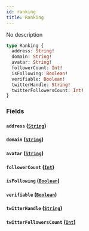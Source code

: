 ```yaml
---
id: ranking
title: Ranking
---
```


No description

```graphql
type Ranking {
  address: String!
  domain: String!
  avatar: String!
  followerCount: Int!
  isFollowing: Boolean!
  verifiable: Boolean!
  twitterHandle: String!
  twitterFollowersCount: Int!
}
```

### Fields

#### `address` ([`String`](/V1/cyberconnect-api/reference/scalars/string))

#### `domain` ([`String`](/V1/cyberconnect-api/reference/scalars/string))

#### `avatar` ([`String`](/V1/cyberconnect-api/reference/scalars/string))

#### `followerCount` ([`Int`](/cyberconnect-api/reference/scalars/int))

#### `isFollowing` ([`Boolean`](/cyberconnect-api/reference/scalars/boolean))

#### `verifiable` ([`Boolean`](/cyberconnect-api/reference/scalars/boolean))

#### `twitterHandle` ([`String`](/V1/cyberconnect-api/reference/scalars/string))

#### `twitterFollowersCount` ([`Int`](/cyberconnect-api/reference/scalars/int))
